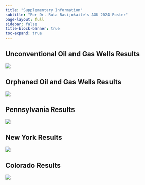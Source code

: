 ```yaml
---
title: "Supplementary Information"
subtitle: "For Dr. Ruta Basijokaite's AGU 2024 Poster" 
page-layout: full
sidebar: false
title-block-banner: true
toc-expand: true
---
```


## Unconventional Oil and Gas Wells Results

![](/assets/artworks/wen-research-group.jpg)

## Orphaned Oil and Gas Wells Results

![](/assets/artworks/wen-research-group.jpg)

## Pennsylvania Results

![](/assets/artworks/wen-research-group.jpg)

## New York Results

![](/assets/artworks/wen-research-group.jpg)

## Colorado Results

![](/assets/artworks/wen-research-group.jpg)